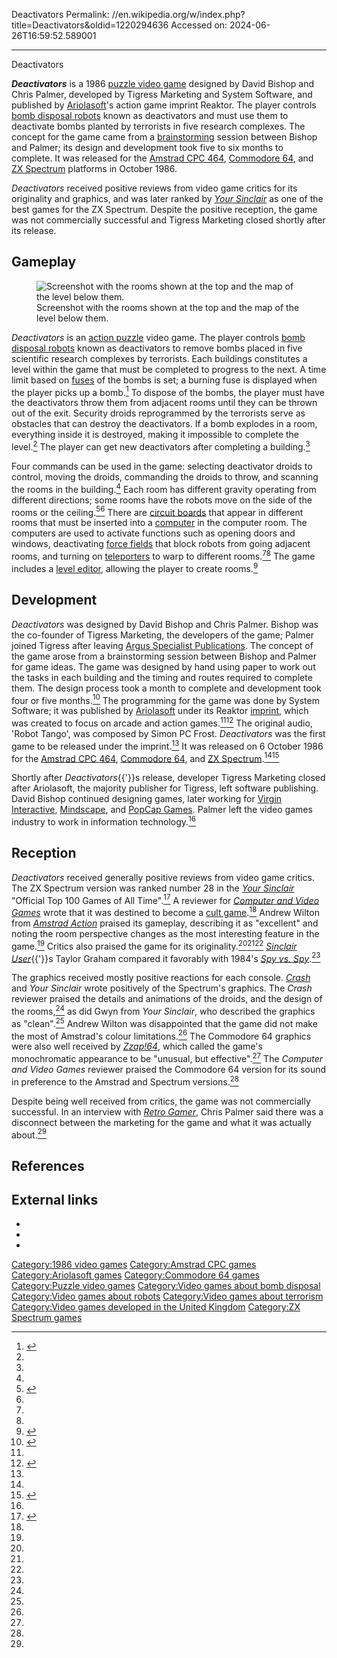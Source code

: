 Deactivators
Permalink: //en.wikipedia.org/w/index.php?title=Deactivators&oldid=1220294636
Accessed on: 2024-06-26T16:59:52.589001



------
Deactivators
{{short description|1986 action-puzzle video game}}
{{good article}}
{{Infobox video game
|title = Deactivators
|image = Deactivators Coverart.png
|developer = {{Unbulleted list|Tigress Marketing|System Software}}
|publisher = [[Ariolasoft]]
|designer = {{Unbulleted list|David Bishop|Chris Palmer}}
|release = 6 October 1986
|genre = [[Puzzle video game|Puzzle]]
|modes = [[Single-player video game|Single-player]]
|platforms = {{cslist|[[Amstrad CPC 464]]|[[Commodore 64]]|[[ZX Spectrum]]}}
}}

'''''Deactivators''''' is a 1986 [[puzzle video game]] designed by David Bishop and Chris Palmer, developed by Tigress Marketing and System Software, and published by [[Ariolasoft]]'s action game imprint Reaktor. The player controls [[remote control vehicle|bomb disposal robot]]s known as deactivators and must use them to deactivate bombs planted by terrorists in five research complexes. The concept for the game came from a [[brainstorming]] session between Bishop and Palmer; its design and development took five to six months to complete. It was released for the [[Amstrad CPC 464]], [[Commodore 64]], and [[ZX Spectrum]] platforms in October 1986.

''Deactivators'' received positive reviews from video game critics for its originality and graphics, and was later ranked by ''[[Your Sinclair]]'' as one of the best games for the ZX Spectrum. Despite the positive reception, the game was not commercially successful and Tigress Marketing closed shortly after its release.

==Gameplay==
[[File:Deactivators gameplay.png|left|thumb|Screenshot with the rooms shown at the top and the map of the level below them.]]

''Deactivators'' is an [[action puzzle]] video game. The player controls [[remote control vehicle|bomb disposal robot]]s known as deactivators to remove bombs placed in five scientific research complexes by terrorists. Each buildings constitutes a level within the game that must be completed to progress to the next. A time limit based on [[fuse (explosives)|fuses]] of the bombs is set; a burning fuse is displayed when the player  picks up a bomb.<ref name="Instructions">{{cite book|title=Deactivators instructions|publisher=Ariolasoft|date=1986}}</ref> To dispose of the bombs, the player must have the deactivators throw them from adjacent rooms until they can be thrown out of the exit. Security droids reprogrammed by the terrorists serve as obstacles that can destroy the deactivators. If a bomb explodes in a room, everything inside it is destroyed, making it impossible to complete the level.<ref name="CRASH"/> The player can get new deactivators after completing a building.<ref name="CVG2"/>

Four commands can be used in the game: selecting deactivator droids to control, moving the droids, commanding the droids to throw, and scanning the rooms in the building.<ref name="CVG2"/> Each room has different gravity operating from different directions; some rooms have the robots move on the side of the rooms or the ceiling.<ref>{{cite magazine|magazine=[[Crash (magazine)|Crash]]|title=Preview|page=92|issue=32|date=September 1986|url=https://archive.org/stream/crash-magazine-32/Crash_32_Sep_1986#page/n91/mode/2up}}</ref><ref name="AA"/> There are [[circuit boards]] that appear in different rooms that must be inserted into a [[computer]] in the computer room. The computers are used to activate functions such as opening doors and windows, deactivating [[force field (technology)|force fields]] that block robots from going adjacent rooms, and turning on [[teleporter]]s to warp to different rooms.<ref name="CRASH"/><ref name="SU"/> The game includes a [[level editor]], allowing the player to create rooms.<ref name="CVG">{{cite magazine|magazine=[[Computer and Video Games]]|publisher=[[Future plc]]|title=News|page=13|issue=60|date=October 1986|url=https://archive.org/stream/Computer_Video_Games_Issue_060_1986-10_EMAP_Publishing_GB/Computer__Video_Games_Issue_060_1986-10_EMAP_Publishing_GB#page/n11/mode/2up}}</ref>

==Development==
''Deactivators'' was designed by David Bishop and Chris Palmer. Bishop was the co-founder of Tigress Marketing, the developers of the game; Palmer joined Tigress after leaving [[Argus Specialist Publications]]. The concept of the game arose from a brainstorming session between Bishop and Palmer for game ideas. The game was designed by hand using paper to work out the tasks in each building and the timing and routes required to complete them. The design process took a month to complete and development took four or five months.<ref name="Retro">{{cite magazine|magazine=[[Retro Gamer]]|publisher=[[Imagine Publishing]]|last=Mason|first=Graeme|title=The Making of: Deactivators|pages=46–47|issue=119|date=2013|url=https://archive.org/stream/RetroGamerIssue117-120/Retro_Gamer_Issue_119#page/n45}}</ref> The programming for the game was done by System Software; it was published by [[Ariolasoft]] under its Reaktor [[Imprint (trade name)|imprint]], which was created to focus on arcade and action games.<ref name="Retro"/><ref>{{cite magazine|magazine=ZX Computing Monthly|title=Branching Out...|page=7|issue=30|date=October 1986|url=https://archive.org/stream/zxcomputing-magazine-1986-10/ZXComputing_1986_10#page/n5/mode/2up}}</ref> The original audio, 'Robot Tango', was composed by Simon PC Frost. ''Deactivators'' was the first game to be released under the imprint.<ref name="AA"/> It was released on 6 October 1986 for the [[Amstrad CPC 464]], [[Commodore 64]], and [[ZX Spectrum]].<ref name="Retro"/><ref>{{cite magazine|magazine=[[Sinclair User]]|title=Droids are Deactivators|issue=54|page=92|date=September 1986|url=https://archive.org/stream/sinclair-user-magazine-054/SinclairUser_054_Sep_1986#page/n91/mode/1up|access-date=2018-02-25|archive-url=https://web.archive.org/web/20160607095729/https://archive.org/stream/sinclair-user-magazine-054/SinclairUser_054_Sep_1986#page/n91/mode/1up|archive-date=2016-06-07|url-status=live}}</ref>

Shortly after ''Deactivators''{{'}}s release, developer Tigress Marketing closed after Ariolasoft, the majority publisher for Tigress, left software publishing. David Bishop continued designing games, later working for [[Virgin Interactive]], [[Mindscape (company)|Mindscape]], and [[PopCap Games]]. Palmer left the video games industry to work in information technology.<ref name="Retro"/>

==Reception==
{{VG reviews
|AAction=87%<ref name="AA">{{cite magazine|magazine=[[Amstrad Action]]|publisher=[[Future plc]]|last=Wilton|first=Andrew|title=Action Test|issue=14|pages=46–47|date=November 1986|url=https://archive.org/stream/amstrad-action-014/Amstrad_Action_014#page/n45/mode/2up}}</ref>
|Amtix=81%<ref name="Amtix">{{cite magazine|magazine=[[Amtix]]|title=Reviews|last1=Paddon|first1=Lee|last2=Eddy|first2=Richard|author3=Paul|issue=13|date=November 1986|page=27|url=https://archive.org/details/amtix-magazine-13/page/n25}}</ref>
|CVG=9/10 (C64)<br>8.5/10 (CPC/Spec)<ref name="CVG2">{{cite magazine|title=C+VG Nov Software Reviews – Deactivators|magazine=[[Computer and Video Games]]|publisher=[[Future plc]]|last=Metcalfe|first=Tim|page=61|issue=61|date=November 1986|url=https://archive.org/stream/Computer_Video_Games_Issue_061_1986-11_EMAP_Publishing_GB/Computer__Video_Games_Issue_061_1986-11_EMAP_Publishing_GB#page/n45/mode/2up}}</ref>
|CRASH=85%<ref name="CRASH">{{cite magazine|magazine=[[Crash (magazine)|Crash]]|title=Deactivators|page=138|issue=34|date=November 1986|url=https://archive.org/stream/Crash_No._34_1986-11_Newsfield_GB#page/n137/mode/2up}}</ref>
|SUser={{rating|5|5}}<ref name="SU">{{cite magazine|magazine=[[Sinclair User]]|title=Arcade Review – Deactivators|last=Taylor|first=Graham|page=37|issue=55|date=October 1986|url=https://archive.org/stream/sinclair-user-magazine-055/SinclairUser_055_Oct_1986#page/n35/mode/2up|access-date=2018-02-23|archive-url=https://web.archive.org/web/20160608113900/https://archive.org/stream/sinclair-user-magazine-055/SinclairUser_055_Oct_1986#page/n35/mode/2up|archive-date=2016-06-08|url-status=live}}</ref>
|YSinclair=9/10<ref name="YS">{{cite magazine|magazine=[[Your Sinclair]]|publisher=[[Dennis Publishing]]|author=Gwyn|title=Screen Shots|issue=18|page=44|date=June 1987|url=https://archive.org/stream/your-sinclair-11/YourSinclair_11_Nov_1986#page/n81/mode/2up|access-date=2018-02-23|archive-url=https://web.archive.org/web/20170716053652/https://archive.org/stream/your-sinclair-11/YourSinclair_11_Nov_1986#page/n81/mode/2up|archive-date=2017-07-16|url-status=live}}</ref>
|Z64= 82%<ref name="Zzap">{{cite magazine|magazine=[[Zzap!64]]|title=Zzap Test – Deactivators|pages=116–117|issue=19|date=November 1986|url=https://archive.org/stream/zzapp_64_issue_019_600dpi/Zzap640019Hi#page/n115/mode/2up}}</ref>
| award1Pub = ''Sinclair User''
| award1 = SU Classic
| award2Pub = ''Your Sinclair''
| award2 = Megagame
}}
''Deactivators'' received generally positive reviews from video game critics. The ZX Spectrum version was ranked number 28 in the ''[[Your Sinclair]]'' "Official Top 100 Games of All Time".<ref>{{cite magazine|title=Let the People Decide! The Results!|magazine=[[Your Sinclair]]|publisher=[[Dennis Publishing]]|page=11|issue=93|date=September 1993|url=https://archive.org/stream/your-sinclair-93/YourSinclair_93_Sep_1993#page/n57/mode/2up|access-date=2018-02-25|archive-url=https://web.archive.org/web/20160321221439/https://archive.org/stream/your-sinclair-93/YourSinclair_93_Sep_1993#page/n57/mode/2up|archive-date=2016-03-21|url-status=live}}</ref> A reviewer for ''[[Computer and Video Games]]'' wrote that it was destined to become a [[Cult video game|cult game]].<ref name="CVG2"/> Andrew Wilton from ''[[Amstrad Action]]'' praised its gameplay, describing it as "excellent" and noting the room perspective changes as the most interesting feature in the game.<ref name="AA"/> Critics  also praised the game for its originality.<ref name="CVG2"/><ref name="SU"/><ref name="Zzap"/> ''[[Sinclair User]]''{{'}}s Taylor Graham compared it favorably with 1984's [[Spy vs. Spy (1984 video game)|''Spy vs. Spy'']].<ref name="SU"/>

The graphics received mostly positive reactions for each console. [[Crash (magazine)|''Crash'']] and ''Your Sinclair'' wrote positively of the Spectrum's graphics. The ''Crash'' reviewer praised the details and animations of the droids, and the design of the rooms,<ref name="CRASH"/> as did Gwyn from ''Your Sinclair'', who described the graphics as "clean".<ref name="YS"/> Andrew Wilton was disappointed that the game did not make the most of Amstrad's colour limitations.<ref name="AA"/> The Commodore 64 graphics were also well received by ''[[Zzap!64]]'', which called the game's monochromatic appearance to be "unusual, but effective".<ref name="Zzap"/> The ''Computer and Video Games'' reviewer praised the Commodore 64 version for its sound in preference to the Amstrad and Spectrum versions.<ref name="CVG2"/>

Despite being well received from critics, the game was not commercially successful. In an interview with ''[[Retro Gamer]]'', Chris Palmer said there was a disconnect between the marketing for the game and what it was actually about.<ref name="Retro"/>

==References==
{{reflist}}

==External links==
* {{WoS_game|id=0001278}}
* {{lemon64 game|name=Deactivators|id=642}}
* {{Internet Archive game|zx_Deactivators_1986_Reaktor_128K}}

[[Category:1986 video games]]
[[Category:Amstrad CPC games]]
[[Category:Ariolasoft games]]
[[Category:Commodore 64 games]]
[[Category:Puzzle video games]]
[[Category:Video games about bomb disposal]]
[[Category:Video games about robots]]
[[Category:Video games about terrorism]]
[[Category:Video games developed in the United Kingdom]]
[[Category:ZX Spectrum games]]